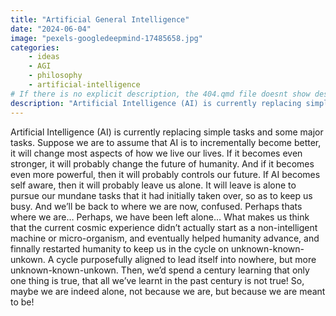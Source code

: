 ```yaml
---
title: "Artificial General Intelligence"
date: "2024-06-04"
image: "pexels-googledeepmind-17485658.jpg"
categories: 
    - ideas
    - AGI
    - philosophy
    - artificial-intelligence
# If there is no explicit description, the 404.qmd file doesnt show description for listings
description: "Artificial Intelligence (AI) is currently replacing simple tasks and some major tasks. Suppose we are to assume that AI is to incrementally become better, it will change most aspects of how we live our lives. If it becomes even stronger, it will probably change the future of humanity."
---
```


Artificial Intelligence (AI) is currently replacing simple tasks and some major tasks. Suppose we are to assume that AI is to incrementally become better, it will change most aspects of how we live our lives. If it becomes even stronger, it will probably change the future of humanity. And if it becomes even more powerful, then it will probably controls our future. If AI becomes self aware, then it will probably leave us alone.
It will leave is alone to pursue our mundane tasks that it had initially taken over, so as to keep us busy. And we’ll be back to where we are now, confused. Perhaps thats where we are... Perhaps, we have been left alone... What makes us think that the current cosmic experience didn't actually start as a non-intelligent machine or micro-organism, and eventually helped humanity advance, and finnally restarted humanity to keep us in the cycle on unknown-known-unkown. A cycle purposefully aligned to lead itself into nowhere, but more unknown-known-unkown. Then, we’d spend a century learning that only one thing is true, that all we’ve learnt in the past century is not true! So, maybe we are indeed alone, not because we are, but because we are meant to be!